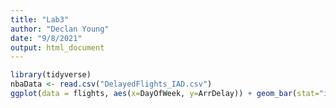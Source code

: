 ```yaml
---
title: "Lab3"
author: "Declan Young"
date: "9/8/2021"
output: html_document
---
```


```r
library(tidyverse)
nbaData <- read.csv("DelayedFlights_IAD.csv")
ggplot(data = flights, aes(x=DayOfWeek, y=ArrDelay)) + geom_bar(stat="identity", fill='red')
```

